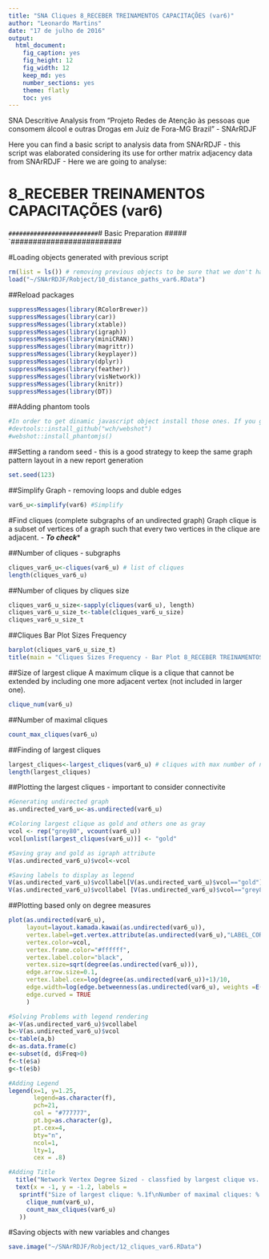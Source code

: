 ```yaml
---
title: "SNA Cliques 8_RECEBER TREINAMENTOS CAPACITAÇÕES (var6)"
author: "Leonardo Martins"
date: "17 de julho de 2016"
output: 
  html_document: 
    fig_caption: yes
    fig_height: 12
    fig_width: 12
    keep_md: yes
    number_sections: yes
    theme: flatly
    toc: yes
---
```

SNA Descritive Analysis from "Projeto Redes de Atenção às pessoas que consomem álcool e outras Drogas em Juiz de Fora-MG   Brazil"  - SNArRDJF

Here you can find a basic script to analysis data from SNArRDJF - this script was elaborated considering its use for orther matrix adjacency data from SNArRDJF - Here we are going to analyse:

# 8_RECEBER TREINAMENTOS CAPACITAÇÕES (var6)

`#########################
`# Basic Preparation #####
`#########################

#Loading objects generated with previous script 
```r
rm(list = ls()) # removing previous objects to be sure that we don't have objects conflicts name
load("~/SNArRDJF/Robject/10_distance_paths_var6.RData")
```
##Reload packages
```r
suppressMessages(library(RColorBrewer))
suppressMessages(library(car))
suppressMessages(library(xtable))
suppressMessages(library(igraph))
suppressMessages(library(miniCRAN))
suppressMessages(library(magrittr))
suppressMessages(library(keyplayer))
suppressMessages(library(dplyr))
suppressMessages(library(feather))
suppressMessages(library(visNetwork))
suppressMessages(library(knitr))
suppressMessages(library(DT))
```
##Adding phantom tools
```r
#In order to get dinamic javascript object install those ones. If you get problems installing go to Stackoverflow.com and type your error to discover what to do. In some cases the libraries need to be intalled in outside R libs.
#devtools::install_github("wch/webshot")
#webshot::install_phantomjs()
```
##Setting a random seed - this is a good strategy to keep the same graph pattern layout in a new report generation
```r
set.seed(123)
```

##Simplify Graph - removing loops and duble edges 
```r
var6_u<-simplify(var6) #Simplify
```

#Find cliques (complete subgraphs of an undirected graph)
Graph clique is a subset of vertices of a graph such that every two vertices in the clique are adjacent. - ***To check****

##Number of cliques - subgraphs
```r
cliques_var6_u<-cliques(var6_u) # list of cliques 
length(cliques_var6_u)
```
##Number of cliques by cliques size
```r
cliques_var6_u_size<-sapply(cliques(var6_u), length) 
cliques_var6_u_size_t<-table(cliques_var6_u_size)
cliques_var6_u_size_t
```

##Cliques Bar Plot Sizes Frequency
```r
barplot(cliques_var6_u_size_t)
title(main = "Cliques Sizes Frequency - Bar Plot 8_RECEBER TREINAMENTOS CAPACITAÇÕES (var6)", font.main = 4)
```

##Size of largest clique 
A maximum clique is a clique that cannot be extended by including one more adjacent vertex (not included in larger one). 
```r
clique_num(var6_u)
```
##Number of maximal cliques
```r
count_max_cliques(var6_u)
```
##Finding of largest cliques
```r
largest_cliques<-largest_cliques(var6_u) # cliques with max number of nodes
length(largest_cliques)
```

##Plotting the largest cliques - important to consider connectivite 
```r
#Generating undirected graph
as.undirected_var6_u<-as.undirected(var6_u)

#Coloring largest clique as gold and others one as gray
vcol <- rep("grey80", vcount(var6_u))
vcol[unlist(largest_cliques(var6_u))] <- "gold"

#Saving gray and gold as igraph attribute
V(as.undirected_var6_u)$vcol<-vcol

#Saving labels to display as legend
V(as.undirected_var6_u)$vcollabel[V(as.undirected_var6_u)$vcol=="gold"]<-"Largets Clique"
V(as.undirected_var6_u)$vcollabel [V(as.undirected_var6_u)$vcol=="grey80"]<-"Others"
```

##Plotting based only on degree measures 
```r
plot(as.undirected(var6_u), 
     layout=layout.kamada.kawai(as.undirected(var6_u)), 
     vertex.label=get.vertex.attribute(as.undirected(var6_u),"LABEL_COR"),
     vertex.color=vcol,
     vertex.frame.color="#ffffff",
     vertex.label.color="black",
     vertex.size=sqrt(degree(as.undirected(var6_u))),
     edge.arrow.size=0.1,
     vertex.label.cex=log(degree(as.undirected(var6_u))+1)/10,
     edge.width=log(edge.betweenness(as.undirected(var6_u), weights =E(as.undirected(var6_u))$var6))/50,
     edge.curved = TRUE
     )

#Solving Problems with legend rendering 
a<-V(as.undirected_var6_u)$vcollabel
b<-V(as.undirected_var6_u)$vcol
c<-table(a,b)
d<-as.data.frame(c)
e<-subset(d, d$Freq>0)
f<-t(e$a)
g<-t(e$b)

#Adding Legend
legend(x=1, y=1.25,
       legend=as.character(f),
       pch=21,
       col = "#777777", 
       pt.bg=as.character(g),
       pt.cex=4,
       bty="n", 
       ncol=1,
       lty=1,
       cex = .8)

#Adding Title
  title("Network Vertex Degree Sized - classfied by largest clique vs. others", sub = "Source: from authors ")
  text(x = -1, y = -1.2, labels = 
   sprintf("Size of largest clique: %.1f\nNumber of maximal cliques: %.1f",
     clique_num(var6_u), 
     count_max_cliques(var6_u)
   ))
```

#Saving objects with new variables and changes
```r
save.image("~/SNArRDJF/Robject/12_cliques_var6.RData") 
```


